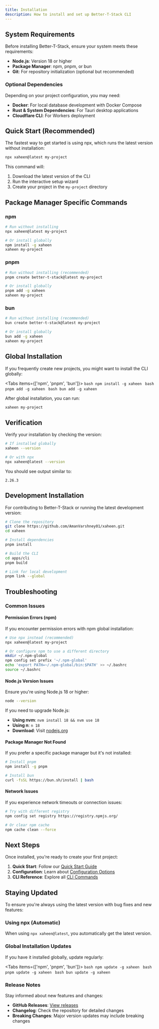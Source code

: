 ```yaml
---
title: Installation
description: How to install and set up Better-T-Stack CLI
---
```


## System Requirements

Before installing Better-T-Stack, ensure your system meets these requirements:

- **Node.js**: Version 18 or higher
- **Package Manager**: npm, pnpm, or bun
- **Git**: For repository initialization (optional but recommended)

### Optional Dependencies

Depending on your project configuration, you may need:

- **Docker**: For local database development with Docker Compose
- **Rust & System Dependencies**: For Tauri desktop applications
- **Cloudflare CLI**: For Workers deployment

## Quick Start (Recommended)

The fastest way to get started is using npx, which runs the latest version without installation:

```bash
npx xaheen@latest my-project
```

This command will:
1. Download the latest version of the CLI
2. Run the interactive setup wizard
3. Create your project in the `my-project` directory

## Package Manager Specific Commands

### npm

```bash
# Run without installing
npx xaheen@latest my-project

# Or install globally
npm install -g xaheen
xaheen my-project
```

### pnpm

```bash
# Run without installing (recommended)
pnpm create better-t-stack@latest my-project

# Or install globally
pnpm add -g xaheen
xaheen my-project
```

### bun

```bash
# Run without installing (recommended)
bun create better-t-stack@latest my-project

# Or install globally
bun add -g xaheen
xaheen my-project
```

## Global Installation

If you frequently create new projects, you might want to install the CLI globally:

<Tabs items={['npm', 'pnpm', 'bun']}>
  <Tab value="npm">
    ```bash
    npm install -g xaheen
    ```
  </Tab>
  <Tab value="pnpm">
    ```bash
    pnpm add -g xaheen
    ```
  </Tab>
  <Tab value="bun">
    ```bash
    bun add -g xaheen
    ```
  </Tab>
</Tabs>

After global installation, you can run:

```bash
xaheen my-project
```

## Verification

Verify your installation by checking the version:

```bash
# If installed globally
xaheen --version

# Or with npx
npx xaheen@latest --version
```

You should see output similar to:

```
2.26.3
```

## Development Installation

For contributing to Better-T-Stack or running the latest development version:

```bash
# Clone the repository
git clone https://github.com/AmanVarshney01/xaheen.git
cd xaheen

# Install dependencies
pnpm install

# Build the CLI
cd apps/cli
pnpm build

# Link for local development
pnpm link --global
```

## Troubleshooting

### Common Issues

#### Permission Errors (npm)

If you encounter permission errors with npm global installation:

```bash
# Use npx instead (recommended)
npx xaheen@latest my-project

# Or configure npm to use a different directory
mkdir ~/.npm-global
npm config set prefix '~/.npm-global'
echo 'export PATH=~/.npm-global/bin:$PATH' >> ~/.bashrc
source ~/.bashrc
```

#### Node.js Version Issues

Ensure you're using Node.js 18 or higher:

```bash
node --version
```

If you need to upgrade Node.js:

- **Using nvm**: `nvm install 18 && nvm use 18`
- **Using n**: `n 18`
- **Download**: Visit [nodejs.org](https://nodejs.org/)

#### Package Manager Not Found

If you prefer a specific package manager but it's not installed:

```bash
# Install pnpm
npm install -g pnpm

# Install bun
curl -fsSL https://bun.sh/install | bash
```

#### Network Issues

If you experience network timeouts or connection issues:

```bash
# Try with different registry
npm config set registry https://registry.npmjs.org/

# Or clear npm cache
npm cache clean --force
```

## Next Steps

Once installed, you're ready to create your first project:

1. **Quick Start**: Follow our [Quick Start Guide](/docs/quick-start)
2. **Configuration**: Learn about [Configuration Options](/docs/frontend)
3. **CLI Reference**: Explore all [CLI Commands](/docs/cli-commands)

## Staying Updated

To ensure you're always using the latest version with bug fixes and new features:

### Using npx (Automatic)
When using `npx xaheen@latest`, you automatically get the latest version.

### Global Installation Updates

If you have it installed globally, update regularly:

<Tabs items={['npm', 'pnpm', 'bun']}>
  <Tab value="npm">
    ```bash
    npm update -g xaheen
    ```
  </Tab>
  <Tab value="pnpm">
    ```bash
    pnpm update -g xaheen
    ```
  </Tab>
  <Tab value="bun">
    ```bash
    bun update -g xaheen
    ```
  </Tab>
</Tabs>

### Release Notes

Stay informed about new features and changes:

- **GitHub Releases**: [View releases](https://github.com/AmanVarshney01/xaheen/releases)
- **Changelog**: Check the repository for detailed changes
- **Breaking Changes**: Major version updates may include breaking changes

